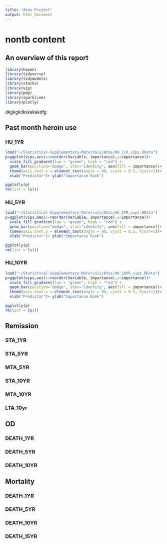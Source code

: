```yaml
---
title: "Atos Project"
output: html_document
---
```


# nontb content

## An overview of this report
```r
library(haven)
library(tidyverse)
library(tidymodels)
library(stacks)
library(vip)
library(pdp)
library(sparkline)
library(plotly)
```

dkgkgkdkskakakdfg



## Past month heroin use {.tabset}

### HU_1YR

```r

load("~/Statistical-Supplementary-Materials/Atos/HU_1YR_vips.RData")
p=ggplot(vips,aes(x=reorder(Variable, importance),y=importance))+
  scale_fill_gradient(low = "green", high = "red") + 
  geom_bar(position="dodge", stat="identity", aes(fill = importance))+
  theme(axis.text.x = element_text(angle = 90, vjust = 0.5, hjust=1))+
  xlab("Predictor")+ ylab("Importance Rank")

ggplotly(p)
rm(list = ls())
```

### HU_5YR

```r
load("~/Statistical-Supplementary-Materials/Atos/HU_5YR_vips.RData")
p=ggplot(vips,aes(x=reorder(Variable, importance),y=importance))+
  scale_fill_gradient(low = "green", high = "red") + 
  geom_bar(position="dodge", stat="identity", aes(fill = importance))+
  theme(axis.text.x = element_text(angle = 90, vjust = 0.5, hjust=1))+
  xlab("Predictor")+ ylab("Importance Rank")

ggplotly(p)
rm(list = ls())
```


### HU_10YR

```r
load("~/Statistical-Supplementary-Materials/Atos/HU_10YR_vips.RData")
p=ggplot(vips,aes(x=reorder(Variable, importance),y=importance))+
  scale_fill_gradient(low = "green", high = "red") + 
  geom_bar(position="dodge", stat="identity", aes(fill = importance))+
  theme(axis.text.x = element_text(angle = 90, vjust = 0.5, hjust=1))+
  xlab("Predictor")+ ylab("Importance Rank")

ggplotly(p)
rm(list = ls())
```

## Remission {.tabset}

### STA_1YR

### STA_5YR

### MTA_5YR

### STA_10YR

### MTA_10YR

### LTA_10yr

## OD {.tabset}

### DEATH_1YR

### DEATH_5YR

### DEATH_10YR


## Mortality {.tabset}

### DEATH_1YR

### DEATH_5YR

### DEATH_10YR

### DEATH_15YR
